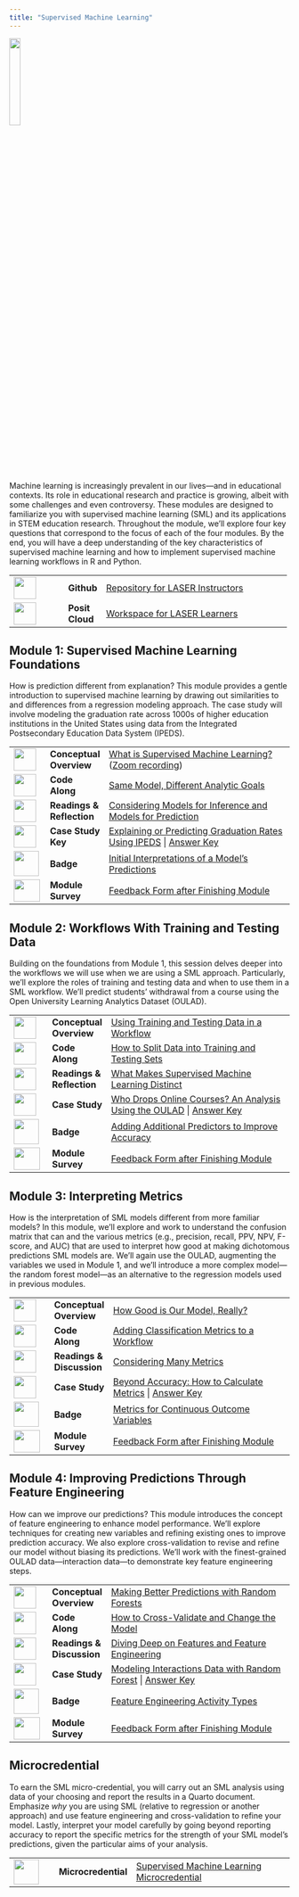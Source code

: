 ```yaml
---
title: "Supervised Machine Learning"
---
```


![](images/ml-micro.png){width="20%"}

Machine learning is increasingly prevalent in our lives---and in educational contexts. Its role in educational research and practice is growing, albeit with some challenges and even controversy. These modules are designed to familiarize you with supervised machine learning (SML) and its applications in STEM education research. Throughout the module, we'll explore four key questions that correspond to the focus of each of the four modules. By the end, you will have a deep understanding of the key characteristics of supervised machine learning and how to implement supervised machine learning workflows in R and Python.

+------------------------------------+-----------------+-----------------------------------------------------------------------------------------------------------------------------+
| ![](images/github.png){width="40"} | **Github\       | [Repository for LASER Instructors](https://github.com/laser-institute/supervised-machine-learning)                          |
|                                    | **              |                                                                                                                             |
+------------------------------------+-----------------+-----------------------------------------------------------------------------------------------------------------------------+
| ![](images/posit.png){width="40"}  | **Posit Cloud** | [Workspace for LASER Learners](https://posit.cloud/spaces/493094/join?access_code=qjsumVzA0HZYgrxOSizVbVPmDs7iHYS32yUQaqDe) |
+------------------------------------+-----------------+-----------------------------------------------------------------------------------------------------------------------------+

## Module 1: Supervised Machine Learning Foundations

How is prediction different from explanation? This module provides a gentle introduction to supervised machine learning by drawing out similarities to and differences from a regression modeling approach. The case study will involve modeling the graduation rate across 1000s of higher education institutions in the United States using data from the Integrated Postsecondary Education Data System (IPEDS).

+-------------------------------------------------+--------------------+------------------------------------------------------------------------------------------------------------------------------------------------------------------------------------------------------------------------------------------------------------------------------------------------------+
| ![](images/conceptual-overview.png){width="40"} | **Conceptual\      | [What is Supervised Machine Learning?](https://laser-institute.github.io/supervised-machine-learning/module-1/sml-1-conceptual-overview.html#/title-slide) ([Zoom recording](https://tennessee.zoom.us/rec/share/AChieBcV1comrINi2AfkuMXjSGOrEPMjvDLEUVfpSDtigsH2siSVAEDXsckC3hyE.CL4NZyfjk8bX3zPX)) |
|                                                 | Overview**         |                                                                                                                                                                                                                                                                                                      |
+-------------------------------------------------+--------------------+------------------------------------------------------------------------------------------------------------------------------------------------------------------------------------------------------------------------------------------------------------------------------------------------------+
| ![](images/code-along.png){width="40"}          | **Code Along**     | [Same Model, Different Analytic Goals](https://laser-institute.github.io/supervised-machine-learning/module-1/sml-1-code-along.html)                                                                                                                                                                 |
+-------------------------------------------------+--------------------+------------------------------------------------------------------------------------------------------------------------------------------------------------------------------------------------------------------------------------------------------------------------------------------------------+
| ![](images/reading.png){width="40"}             | **Readings &\      | [Considering Models for Inference and Models for Prediction](https://laser-institute.github.io/supervised-machine-learning/module-1/sml-1-readings.html)                                                                                                                                             |
|                                                 | Reflection**       |                                                                                                                                                                                                                                                                                                      |
+-------------------------------------------------+--------------------+------------------------------------------------------------------------------------------------------------------------------------------------------------------------------------------------------------------------------------------------------------------------------------------------------+
| ![](images/case-study.png){width="40"}          | **Case Study Key** | [Explaining or Predicting Graduation Rates Using IPEDS](https://posit.cloud/spaces/493094/join?access_code=qjsumVzA0HZYgrxOSizVbVPmDs7iHYS32yUQaqDe) \| [Answer Key](https://laser-institute.github.io/supervised-machine-learning/module-1/sml-1-case-study-key.html)                               |
+-------------------------------------------------+--------------------+------------------------------------------------------------------------------------------------------------------------------------------------------------------------------------------------------------------------------------------------------------------------------------------------------+
| ![](images/ml-badge-1.png){width="45"}          | **Badge**          | [Initial Interpretations of a Model's Predictions](https://laser-institute.github.io/supervised-machine-learning/module-1/sml-1-badge.html)                                                                                                                                                          |
+-------------------------------------------------+--------------------+------------------------------------------------------------------------------------------------------------------------------------------------------------------------------------------------------------------------------------------------------------------------------------------------------+
| ![](images/survey.png){width="47" height="40"}  | **Module Survey**  | [Feedback Form after Finishing Module](https://www.surveymonkey.com/r/SML_Mod1_July24)                                                                                                                                                                                                               |
+-------------------------------------------------+--------------------+------------------------------------------------------------------------------------------------------------------------------------------------------------------------------------------------------------------------------------------------------------------------------------------------------+

## Module 2: Workflows With Training and Testing Data

Building on the foundations from Module 1, this session delves deeper into the workflows we will use when we are using a SML approach. Particularly, we'll explore the roles of training and testing data and when to use them in a SML workflow. We'll predict students' withdrawal from a course using the Open University Learning Analytics Dataset (OULAD).

+------------------------------------------------+-------------------+------------------------------------------------------------------------------------------------------------------------------------------------------------------------------------------------------------------------------------------------------------------------+
| ![](images/presentation.png){width="40"}       | **Conceptual\     | [Using Training and Testing Data in a Workflow](https://laser-institute.github.io/supervised-machine-learning/module-2/sml-2-conceptual-overview.html#/title-slide)                                                                                                    |
|                                                | Overview**        |                                                                                                                                                                                                                                                                        |
+------------------------------------------------+-------------------+------------------------------------------------------------------------------------------------------------------------------------------------------------------------------------------------------------------------------------------------------------------------+
| ![](images/code-along.png){width="40"}         | **Code Along**    | [How to Split Data into Training and Testing Sets](https://laser-institute.github.io/supervised-machine-learning/module-2/sml-2-code-along.html)                                                                                                                       |
+------------------------------------------------+-------------------+------------------------------------------------------------------------------------------------------------------------------------------------------------------------------------------------------------------------------------------------------------------------+
| ![](images/reading.png){width="40"}            | **Readings &\     | [What Makes Supervised Machine Learning Distinct](https://laser-institute.github.io/supervised-machine-learning/module-2/sml-2-readings.html)                                                                                                                          |
|                                                | Reflection**      |                                                                                                                                                                                                                                                                        |
+------------------------------------------------+-------------------+------------------------------------------------------------------------------------------------------------------------------------------------------------------------------------------------------------------------------------------------------------------------+
| ![](images/case-study.png){width="40"}         | **Case Study**    | [Who Drops Online Courses? An Analysis Using the OULAD](https://posit.cloud/spaces/493094/join?access_code=qjsumVzA0HZYgrxOSizVbVPmDs7iHYS32yUQaqDe) \| [Answer Key](https://laser-institute.github.io/supervised-machine-learning/module-2/sml-2-case-study-key.html) |
+------------------------------------------------+-------------------+------------------------------------------------------------------------------------------------------------------------------------------------------------------------------------------------------------------------------------------------------------------------+
| ![](images/ml-badge-2.png){width="45"}         | **Badge**         | [Adding Additional Predictors to Improve Accuracy](https://laser-institute.github.io/supervised-machine-learning/module-2/sml-2-badge.html)                                                                                                                            |
+------------------------------------------------+-------------------+------------------------------------------------------------------------------------------------------------------------------------------------------------------------------------------------------------------------------------------------------------------------+
| ![](images/survey.png){width="47" height="40"} | **Module Survey** | [Feedback Form after Finishing Module](https://www.surveymonkey.com/r/SML_Mod2_July24)                                                                                                                                                                                 |
+------------------------------------------------+-------------------+------------------------------------------------------------------------------------------------------------------------------------------------------------------------------------------------------------------------------------------------------------------------+

## Module 3: Interpreting Metrics

How is the interpretation of SML models different from more familiar models? In this module, we'll explore and work to understand the confusion matrix that can and the various metrics (e.g., precision, recall, PPV, NPV, F-score, and AUC) that are used to interpret how good at making dichotomous predictions SML models are. We'll again use the OULAD, augmenting the variables we used in Module 1, and we'll introduce a more complex model---the random forest model---as an alternative to the regression models used in previous modules.

+------------------------------------------------+-------------------+------------------------------------------------------------------------------------------------------------------------------------------------------------------------------------------------------------------------------------------------------------+
| ![](images/presentation.png){width="40"}       | **Conceptual\     | [How Good is Our Model, Really?](https://laser-institute.github.io/supervised-machine-learning/module-3/sml-3-conceptual-overview.html#/title-slide)                                                                                                       |
|                                                | Overview**        |                                                                                                                                                                                                                                                            |
+------------------------------------------------+-------------------+------------------------------------------------------------------------------------------------------------------------------------------------------------------------------------------------------------------------------------------------------------+
| ![](images/code-along.png){width="40"}         | **Code Along**    | [Adding Classification Metrics to a Workflow](https://laser-institute.github.io/supervised-machine-learning/module-3/sml-3-code-along.html)                                                                                                                |
+------------------------------------------------+-------------------+------------------------------------------------------------------------------------------------------------------------------------------------------------------------------------------------------------------------------------------------------------+
| ![](images/reading.png){width="40"}            | **Readings &\     | [Considering Many Metrics](https://laser-institute.github.io/supervised-machine-learning/module-4/sml-4-readings.html)                                                                                                                                     |
|                                                | Discussion**      |                                                                                                                                                                                                                                                            |
+------------------------------------------------+-------------------+------------------------------------------------------------------------------------------------------------------------------------------------------------------------------------------------------------------------------------------------------------+
| ![](images/case-study.png){width="40"}         | **Case Study**    | [Beyond Accuracy: How to Calculate Metrics](https://posit.cloud/spaces/493094/join?access_code=qjsumVzA0HZYgrxOSizVbVPmDs7iHYS32yUQaqDe) \| [Answer Key](https://laser-institute.github.io/supervised-machine-learning/module-3/sml-3-case-study-key.html) |
+------------------------------------------------+-------------------+------------------------------------------------------------------------------------------------------------------------------------------------------------------------------------------------------------------------------------------------------------+
| ![](images/ml-badge-3.png){width="45"}         | **Badge**         | [Metrics for Continuous Outcome Variables](https://laser-institute.github.io/supervised-machine-learning/module-3/sml-3-badge.html)                                                                                                                        |
+------------------------------------------------+-------------------+------------------------------------------------------------------------------------------------------------------------------------------------------------------------------------------------------------------------------------------------------------+
| ![](images/survey.png){width="47" height="40"} | **Module Survey** | [Feedback Form after Finishing Module](https://www.surveymonkey.com/r/SML_Mod3_July24)                                                                                                                                                                     |
+------------------------------------------------+-------------------+------------------------------------------------------------------------------------------------------------------------------------------------------------------------------------------------------------------------------------------------------------+

## Module 4: Improving Predictions Through Feature Engineering

How can we improve our predictions? This module introduces the concept of feature engineering to enhance model performance. We'll explore techniques for creating new variables and refining existing ones to improve prediction accuracy. We also explore cross-validation to revise and refine our model without biasing its predictions. We'll work with the finest-grained OULAD data—interaction data—to demonstrate key feature engineering steps.

+------------------------------------------------+-------------------+----------------------------------------------------------------------------------------------------------------------------------------------------------------------------------------------------------------------------------------------------------------+
| ![](images/presentation.png){width="40"}       | **Conceptual\     | [Making Better Predictions with Random Forests](https://laser-institute.github.io/supervised-machine-learning/module-4/sml-4-conceptual-overview.html#/title-slide)                                                                                            |
|                                                | Overview**        |                                                                                                                                                                                                                                                                |
+------------------------------------------------+-------------------+----------------------------------------------------------------------------------------------------------------------------------------------------------------------------------------------------------------------------------------------------------------+
| ![](images/code-along.png){width="40"}         | **Code Along**    | [How to Cross-Validate and Change the Model](https://laser-institute.github.io/supervised-machine-learning/module-4/sml-4-code-along.html)                                                                                                                     |
+------------------------------------------------+-------------------+----------------------------------------------------------------------------------------------------------------------------------------------------------------------------------------------------------------------------------------------------------------+
| ![](images/reading.png){width="40"}            | **Readings &\     | [Diving Deep on Features and Feature Engineering](https://laser-institute.github.io/supervised-machine-learning/module-4/sml-4-readings.html)                                                                                                                  |
|                                                | Discussion**      |                                                                                                                                                                                                                                                                |
+------------------------------------------------+-------------------+----------------------------------------------------------------------------------------------------------------------------------------------------------------------------------------------------------------------------------------------------------------+
| ![](images/case-study.png){width="40"}         | **Case Study**    | [Modeling Interactions Data with Random Forest](https://posit.cloud/spaces/493094/join?access_code=qjsumVzA0HZYgrxOSizVbVPmDs7iHYS32yUQaqDe) \| [Answer Key](https://laser-institute.github.io/supervised-machine-learning/module-4/sml-4-case-study-key.html) |
+------------------------------------------------+-------------------+----------------------------------------------------------------------------------------------------------------------------------------------------------------------------------------------------------------------------------------------------------------+
| ![](images/ml-badge-4.png){width="45"}         | **Badge**         | [Feature Engineering Activity Types](https://laser-institute.github.io/supervised-machine-learning/module-4/sml-4-badge.html)                                                                                                                                  |
+------------------------------------------------+-------------------+----------------------------------------------------------------------------------------------------------------------------------------------------------------------------------------------------------------------------------------------------------------+
| ![](images/survey.png){width="47" height="40"} | **Module Survey** | [Feedback Form after Finishing Module](https://www.surveymonkey.com/r/SML_Mod4_July24)                                                                                                                                                                         |
+------------------------------------------------+-------------------+----------------------------------------------------------------------------------------------------------------------------------------------------------------------------------------------------------------------------------------------------------------+

## Microcredential

To earn the SML micro-credential, you will carry out an SML analysis using data of your choosing and report the results in a Quarto document. Emphasize *why* you are using SML (relative to regression or another approach) and use feature engineering and cross-validation to refine your model. Lastly, interpret your model carefully by going beyond reporting accuracy to report the specific metrics for the strength of your SML model's predictions, given the particular aims of your analysis.

+--------------------------------------+---------------------+-------------------------------------------------------------------------------------------------------------------------------------------------------+
| ![](images/ml-micro.png){width="45"} | **Microcredential** | [Supervised Machine Learning Microcredential](https://laser-institute.github.io/supervised-machine-learning/microcredential/sml-microcredential.html) |
+--------------------------------------+---------------------+-------------------------------------------------------------------------------------------------------------------------------------------------------+
